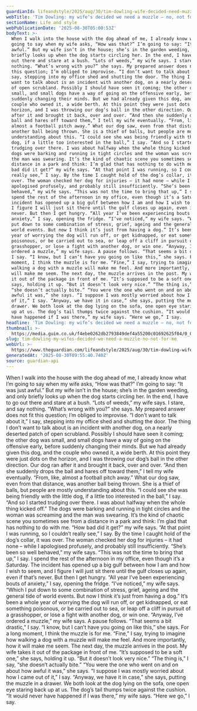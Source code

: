 ```yaml
---
guardianId: lifeandstyle/2025/aug/30/tim-dowling-wife-decided-need-muzzle-not-for-me
webTitle: 'Tim Dowling: my wife’s decided we need a muzzle – no, not for me'
sectionName: Life and style
webPublicationDate: '2025-08-30T05:00:53Z'
bodyText: >-
  When I walk into the house with the dog ahead of me, I already know what I’m
  going to say when my wife asks, “How was that?” I’m going to say: “It was just
  awful.” But my wife isn’t in the house; she’s in the garden weeding, and only
  briefly looks up when the dog starts circling her. In the end, I have to go
  out there and stare at a bush. “Lots of weeds,” my wife says. I stare, and say
  nothing. “What’s wrong with you?” she says. My prepared answer does not fit
  this question; I’m obliged to improvise. “I don’t want to talk about it,” I
  say, stepping into my office shed and shutting the door. The thing I don’t
  want to talk about is an incident with another dog, on a nearly deserted patch
  of open scrubland. Possibly I should have seen it coming; the other dog was
  small, and small dogs have a way of going on the offensive early, before
  suddenly changing their minds. But we had already given this dog, and the
  couple who owned it, a wide berth. At this point they were just dots on the
  horizon, and I was throwing our dog’s ball in the other direction. Our dog ran
  after it and brought it back, over and over. “And then she suddenly drops the
  ball and hares off toward them,” I tell my wife eventually. “From, like,
  almost a football pitch away.” What our dog saw, even from that distance, was
  another ball being thrown. She is a thief of balls, but people are mostly
  understanding about this. “I could see she was being friendly with the little
  dog, if a little too interested in the ball,” I say. “And so I started
  trudging over there. I was about halfway when the whole thing kicked off.” The
  dogs were barking and running in tight circles and the woman was screaming and
  the man was swearing. It’s the kind of chaotic scene you sometimes see from a
  distance in a park and think: I’m glad that has nothing to do with me. “How
  bad did it get?” my wife says. “At that point I was running, so I couldn’t
  really see,” I say. By the time I caught hold of the dog’s collar, it was
  over. The woman checked her dog for injuries – it had none – while I
  apologised profusely, and probably still insufficiently. “She’s been so well
  behaved,” my wife says. “This was not the time to bring that up,” I say. I
  spend the rest of the afternoon in my office, even though it’s a Saturday. The
  incident has opened up a big gulf between how I am and how I wish to seem, and
  I figure I will just sit there until the gulf closes up again, even if that’s
  never. But then I get hungry. “All year I’ve been experiencing bouts of
  anxiety,” I say, opening the fridge. “I’ve noticed,” my wife says. “Which I
  put down to some combination of stress, grief, ageing and the general tide of
  world events. But now I think it’s just from having a dog.” It’s been a whole
  year of worrying the dog will run off, or get kidnapped, or eat something
  poisonous, or be carried out to sea, or leap off a cliff in pursuit of a
  grasshopper, or lose a fight with another dog, or win one. “Anyway, I’ve
  ordered a muzzle,” my wife says. A pause follows. “That seems a bit drastic,”
  I say. “I know, but I can’t have you going on like this,” she says. For a long
  moment, I think the muzzle is for me. “Fine,” I say, trying to imagine how
  walking a dog with a muzzle will make me feel. And more importantly, how it
  will make me seem. The next day, the muzzle arrives in the post. My wife takes
  it out of the package in front of me. “It’s supposed to be a soft one,” she
  says, holding it up. “But it doesn’t look very nice.” “The thing is,” I say,
  “she doesn’t actually bite.” “You were the one who went on and on about how
  awful it was,” she says. “I suppose I was mostly worried about how I came out
  of it,” I say. “Anyway, we have it in case,” she says, putting the muzzle in a
  drawer. We both look at the dog lying on the sofa, one open eye staring back
  up at us. The dog’s tail thumps twice against the cushion. “It would never
  have happened if I was there,” my wife says. “Here we go,” I say.
headline: 'Tim Dowling: my wife’s decided we need a muzzle – no, not for me'
thumbnail: >-
  https://media.guim.co.uk/f4ebe0262db2793849def4a55200c01692625f04/0_0_5000_3000/500.jpg
slug: tim-dowling-my-wifes-decided-we-need-a-muzzle-no-not-for-me
webUrl: >-
  https://www.theguardian.com/lifeandstyle/2025/aug/30/tim-dowling-wife-decided-need-muzzle-not-for-me
generatedAt: '2025-08-30T09:55:40.740Z'
source: guardian-api
---
```

When I walk into the house with the dog ahead of me, I already know what I’m going to say when my wife asks, “How was that?” I’m going to say: “It was just awful.” But my wife isn’t in the house; she’s in the garden weeding, and only briefly looks up when the dog starts circling her. In the end, I have to go out there and stare at a bush. “Lots of weeds,” my wife says. I stare, and say nothing. “What’s wrong with you?” she says. My prepared answer does not fit this question; I’m obliged to improvise. “I don’t want to talk about it,” I say, stepping into my office shed and shutting the door. The thing I don’t want to talk about is an incident with another dog, on a nearly deserted patch of open scrubland. Possibly I should have seen it coming; the other dog was small, and small dogs have a way of going on the offensive early, before suddenly changing their minds. But we had already given this dog, and the couple who owned it, a wide berth. At this point they were just dots on the horizon, and I was throwing our dog’s ball in the other direction. Our dog ran after it and brought it back, over and over. “And then she suddenly drops the ball and hares off toward them,” I tell my wife eventually. “From, like, almost a football pitch away.” What our dog saw, even from that distance, was another ball being thrown. She is a thief of balls, but people are mostly understanding about this. “I could see she was being friendly with the little dog, if a little too interested in the ball,” I say. “And so I started trudging over there. I was about halfway when the whole thing kicked off.” The dogs were barking and running in tight circles and the woman was screaming and the man was swearing. It’s the kind of chaotic scene you sometimes see from a distance in a park and think: I’m glad that has nothing to do with me. “How bad did it get?” my wife says. “At that point I was running, so I couldn’t really see,” I say. By the time I caught hold of the dog’s collar, it was over. The woman checked her dog for injuries – it had none – while I apologised profusely, and probably still insufficiently. “She’s been so well behaved,” my wife says. “This was not the time to bring that up,” I say. I spend the rest of the afternoon in my office, even though it’s a Saturday. The incident has opened up a big gulf between how I am and how I wish to seem, and I figure I will just sit there until the gulf closes up again, even if that’s never. But then I get hungry. “All year I’ve been experiencing bouts of anxiety,” I say, opening the fridge. “I’ve noticed,” my wife says. “Which I put down to some combination of stress, grief, ageing and the general tide of world events. But now I think it’s just from having a dog.” It’s been a whole year of worrying the dog will run off, or get kidnapped, or eat something poisonous, or be carried out to sea, or leap off a cliff in pursuit of a grasshopper, or lose a fight with another dog, or win one. “Anyway, I’ve ordered a muzzle,” my wife says. A pause follows. “That seems a bit drastic,” I say. “I know, but I can’t have you going on like this,” she says. For a long moment, I think the muzzle is for me. “Fine,” I say, trying to imagine how walking a dog with a muzzle will make me feel. And more importantly, how it will make me seem. The next day, the muzzle arrives in the post. My wife takes it out of the package in front of me. “It’s supposed to be a soft one,” she says, holding it up. “But it doesn’t look very nice.” “The thing is,” I say, “she doesn’t actually bite.” “You were the one who went on and on about how awful it was,” she says. “I suppose I was mostly worried about how I came out of it,” I say. “Anyway, we have it in case,” she says, putting the muzzle in a drawer. We both look at the dog lying on the sofa, one open eye staring back up at us. The dog’s tail thumps twice against the cushion. “It would never have happened if I was there,” my wife says. “Here we go,” I say.
